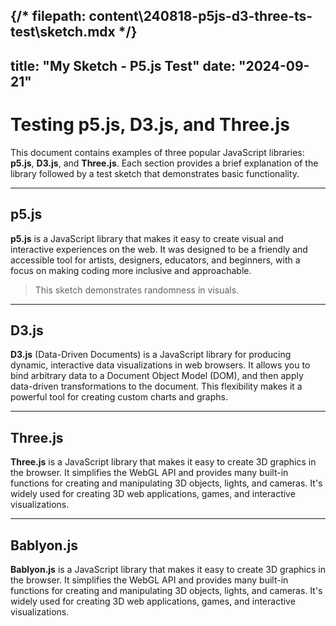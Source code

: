 {/* filepath: content\240818-p5js-d3-three-ts-test\sketch.mdx */}
---
title: "My Sketch - P5.js Test"
date: "2024-09-21"
---


# Testing p5.js, D3.js, and Three.js

This document contains examples of three popular JavaScript libraries: **p5.js**, **D3.js**, and **Three.js**. Each section provides a brief explanation of the library followed by a test sketch that demonstrates basic functionality.

---

## p5.js

**p5.js** is a JavaScript library that makes it easy to create visual and interactive experiences on the web. It was designed to be a friendly and accessible tool for artists, designers, educators, and beginners, with a focus on making coding more inclusive and approachable.

<Sketch type="p5" src="240818-p5js-d3-three-ts-test/p5jtest.js" id="p5jtest" />

> This sketch demonstrates randomness in visuals.

---

## D3.js

**D3.js** (Data-Driven Documents) is a JavaScript library for producing dynamic, interactive data visualizations in web browsers. It allows you to bind arbitrary data to a Document Object Model (DOM), and then apply data-driven transformations to the document. This flexibility makes it a powerful tool for creating custom charts and graphs.

<Sketch type="d3" src="240818-p5js-d3-three-ts-test/d3test.js" id="d3-chart-circle" />

---

## Three.js

**Three.js** is a JavaScript library that makes it easy to create 3D graphics in the browser. It simplifies the WebGL API and provides many built-in functions for creating and manipulating 3D objects, lights, and cameras. It's widely used for creating 3D web applications, games, and interactive visualizations.

<Sketch type="three" src="240818-p5js-d3-three-ts-test/threetest.js" id="threetest" />

---

## Bablyon.js

**Bablyon.js** is a JavaScript library that makes it easy to create 3D graphics in the browser. It simplifies the WebGL API and provides many built-in functions for creating and manipulating 3D objects, lights, and cameras. It's widely used for creating 3D web applications, games, and interactive visualizations.

<Sketch type="babylonjs" src="240818-p5js-d3-three-ts-test/babylontest.js" id="babylon-test" />
